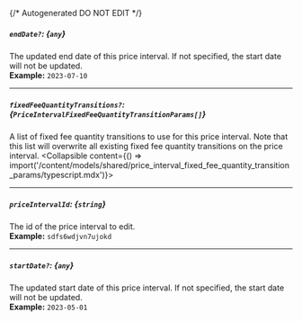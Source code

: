 {/* Autogenerated DO NOT EDIT  */}

##### `endDate?`: *{`any`}*
The updated end date of this price interval. If not specified, the start date will not be updated.
<br/>
**Example:** `2023-07-10`

---
##### `fixedFeeQuantityTransitions?`: *{`PriceIntervalFixedFeeQuantityTransitionParams[]`}*
A list of fixed fee quantity transitions to use for this price interval. Note that this list will overwrite all existing fixed fee quantity transitions on the price interval.
<Collapsible content={() => import('/content/models/shared/price_interval_fixed_fee_quantity_transition_params/typescript.mdx')}>
</Collapsible>

---
##### `priceIntervalId`: *{`string`}*
The id of the price interval to edit.
<br/>
**Example:** `sdfs6wdjvn7ujokd`

---
##### `startDate?`: *{`any`}*
The updated start date of this price interval. If not specified, the start date will not be updated.
<br/>
**Example:** `2023-05-01`

